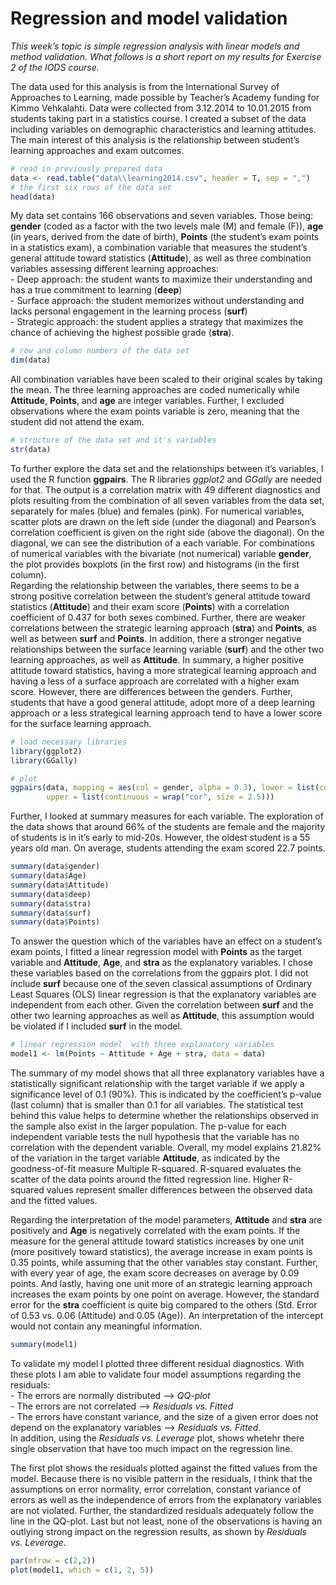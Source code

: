 # Regression and model validation

*This week's topic is simple regression analysis with linear models and method validation. What follows is a short report on my results for Exercise 2 of the IODS course.*

The data used for this analysis is from the International Survey of Approaches to Learning, made possible by Teacher's Academy funding for Kimmo Vehkalahti. Data were collected from 3.12.2014 to 10.01.2015 from students taking part in a statistics course. I created a subset of the data including variables on demographic characteristics and learning attitudes. The main interest of this analysis is the relationship between student's learning approaches and exam outcomes.

```r
# read in previously prepared data
data <- read.table("data\\learning2014.csv", header = T, sep = ",")
# the first six rows of the data set
head(data)
```

My data set contains 166 observations and seven variables. Those being: **gender** (coded as a factor with the two levels male (M) and female (F)), **age** (in years, derived from the date of birth), **Points** (the student's exam points in a statistics exam), a combination variable that measures the student's general attitude toward statistics (**Attitude**), as well as three combination variables assessing different learning approaches:  
 - Deep approach: the student wants to maximize their understanding and has a true commitment to learning (**deep**)  
 -  Surface approach: the student memorizes without understanding and lacks personal engagement in the learning process (**surf**)  
 -  Strategic approach: the student applies a strategy that maximizes the chance of achieving the highest possible grade (**stra**).  

```r
# row and column numbers of the data set
dim(data)
```

All combination variables have been scaled to their original scales by taking the mean. The three learning approaches are coded numerically while **Attitude**, **Points**, and **age** are integer variables. Further, I excluded observations where the exam points variable is zero, meaning that the student did not attend the exam.

```r
# structure of the data set and it's variables
str(data)
```

To further explore the data set and the relationships between it's variables, I used the R function **ggpairs**. The R libraries *ggplot2* and *GGally* are needed for that. The output is a correlation matrix with 49 different diagnostics and plots resulting from the combination of all seven variables from the data set, separately for males (blue) and females (pink). For numerical variables, scatter plots are drawn on the left side (under the diagonal) and Pearson's correlation coefficient is given on the right side (above the diagonal). On the diagonal, we can see the distribution of a each variable. For combinations of numerical variables with the bivariate (not numerical) variable **gender**, the plot provides boxplots (in the first row) and histograms (in the first column).  
Regarding the relationship between the variables, there seems to be a strong positive correlation between the student's general attitude toward statistics (**Attitude**) and their exam score (**Points**) with a correlation coefficient of 0.437 for both sexes combined.  Further, there are weaker correlations between the strategic learning approach (**stra**) and **Points**, as well as between **surf** and **Points**. In addition, there a stronger negative  relationships between the surface learning variable (**surf**) and the other two learning approaches, as well as **Attitude**. In summary, a higher positive attitude toward statistics, having a more strategical learning approach and having a less of a surface approach are correlated with a higher exam score. However, there are differences between the genders. Further, students that have a good general attitude, adopt more of a deep learning approach or a less strategical learning approach tend to have a lower score for the surface learning approach.

```r
# load necessary libraries
library(ggplot2)
library(GGally)
```


```r
# plot
ggpairs(data, mapping = aes(col = gender, alpha = 0.3), lower = list(combo = wrap("facethist", bins = 20)),
        upper = list(continuous = wrap("cor", size = 2.5))) 
```

Further, I looked at summary measures for each variable. The exploration of the data shows that around 66% of the students are female and the majority of students is in it's early to mid-20s. However, the oldest student is a 55 years old man. On average, students attending the exam scored 22.7 points.

```r
summary(data$gender)
summary(data$Age)
summary(data$Attitude)
summary(data$deep)
summary(data$stra)
summary(data$surf)
summary(data$Points)
```

To answer the question which of the variables have an effect on a student's exam points, I fitted a linear regression model with **Points** as the target variable and **Attitude**, **Age**, and **stra** as the explanatory variables. I chose these variables based on the correlations from the ggpairs plot. I did not include **surf** because one of the seven classical assumptions of Ordinary Least Squares (OLS) linear regression is that the explanatory variables are independent from each other. Given the correlation between **surf** and the other two learning approaches as well as **Attitude**, this assumption would be violated if I included **surf** in the model. 

```r
# linear regression model  with three explanatory variables
model1 <- lm(Points ~ Attitude + Age + stra, data = data)
```

The summary of my model shows that all three explanatory variables have a statistically significant relationship with the target variable if we apply a significance level of 0.1 (90%). This is indicated by the coefficient's p-value (last column) that is smaller than 0.1 for all variables. The statistical test behind this value helps to determine whether the relationships observed in the sample also exist in the larger population. The p-value for each independent variable tests the null hypothesis that the variable has no correlation with the dependent variable. Overall, my model explains 21.82% of the variation in the target variable **Attitude**, as indicated by the goodness-of-fit measure Multiple R-squared. R-squared evaluates the scatter of the data points around the fitted regression line. Higher R-squared values represent smaller differences between the observed data and the fitted values.

Regarding the interpretation of the model parameters, **Attitude** and **stra** are positively and **Age** is negatively correlated with the exam points. If the measure for the general attitude toward statistics increases by one unit (more positively toward statistics), the average increase in exam points is 0.35 points, while assuming that the other variables stay constant. Further, with every year of age, the exam score decreases on average by 0.09 points. And lastly, having one unit more of an strategic learning approach increases the exam points by one point on average. However, the standard error for the **stra** coefficient is quite big compared to the others (Std. Error of 0.53 vs. 0.06 (Attitude) and 0.05 (Age)). An interpretation of the intercept would not contain any meaningful information.

```r
summary(model1)
```


To validate my model I plotted three different residual diagnostics. With these plots I am able to validate four model assumptions regarding the residuals:  
 - The errors are normally distributed --> *QQ-plot*  
 - The errors are not correlated --> *Residuals vs. Fitted*  
 - The errors have constant variance, and the size of a given error does not depend on the explanatory variables --> *Residuals vs. Fitted*.  
 In addition, using the *Residuals vs. Leverage* plot, shows whetehr there single observation that have too much impact on the regression line.  
 
The first plot shows the residuals plotted against the fitted values from the model. Because there is no visible pattern in the residuals, I think that the assumptions on error normality, error correlation, constant variance of errors as well as the independence of errors from the explanatory variables are not violated. Further, the standardized residuals adequately follow the line in the QQ-plot. Last but not least, none of the observations is having an outlying strong impact on the regression results, as shown by *Residuals vs. Leverage*.

```r
par(mfrow = c(2,2))
plot(model1, which = c(1, 2, 5))
```

